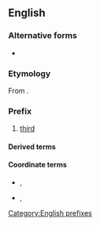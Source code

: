 ==English==

===Alternative forms===
* {{l|en|trit-}}

===Etymology===
From {{etyl|grc|-}} {{m|grc|τρίτος||third (of three or more)}}.

===Prefix===
{{head|en|prefixes}}

# [[third]]

====Derived terms====
{{prefixsee|en}}

====Coordinate terms====
* {{l|en|proto-}}, {{l|en|prot-}}
* {{l|en|deutero-}}, {{l|en|deuter-}}

[[Category:English prefixes]]